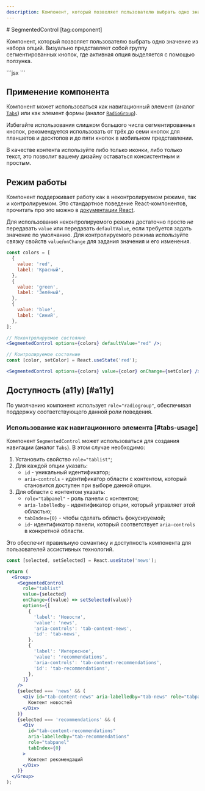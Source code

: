 ```yaml
---
description: Компонент, который позволяет пользователю выбрать одно значение из набора опций.
---
```


<Overview group="forms">
# SegmentedControl [tag:component]

Компонент, который позволяет пользователю выбрать одно значение из набора опций.
Визуально представляет собой группу сегментированных кнопок, где активная опция выделяется с помощью ползунка.

</Overview>


<Playground Wrapper={BlockWrapper}>
  ```jsx
  <SegmentedControl
    name="report-type"
    options={[
      {
        label: 'Баг',
        value: 'bug',
      },
      {
        label: 'Идея',
        value: 'idea',
      },
      {
        label: 'Другое',
        value: 'other',
      },
    ]}
  />
  ```
</Playground>

## Применение компонента

Компонент может использоваться как навигационный элемент (аналог [`Tabs`](/components/tabs)) или
как элемент формы (аналог [`RadioGroup`](/components/radio-group)).

Избегайте использования слишком большого числа сегментированных кнопок, рекомендуется использовать от трёх до семи кнопок
для планшетов и десктопов и до пяти кнопок в мобильном представлении.

В качестве контента используйте либо только иконки, либо только текст, это позволит вашему дизайну оставаться
консистентным и простым.

## Режим работы

Компонент поддерживает работу как в неконтролируемом режиме, так и контролируемом. Это стандартное поведение
React-компонентов, прочитать про это можно в [документации React](https://react.dev/reference/react-dom/components/input#controlling-an-input-with-a-state-variable).

Для использования неконтролируемого режима достаточно просто _не_ передавать `value` или передавать `defaultValue`, если
требуется задать значение по умолчанию.
Для контролируемого режима используйте связку свойств `value`/`onChange` для задания значения и его изменения.

```jsx
const colors = [
  {
    value: 'red',
    label: 'Красный',
  },
  {
    value: 'green',
    label: 'Зелёный',
  },
  {
    value: 'blue',
    label: 'Синий',
  },
];

// Неконтролируемое состояние
<SegmentedControl options={colors} defaultValue="red" />;

// Контролируемое состояние
const [color, setColor] = React.useState('red');

<SegmentedControl options={colors} value={color} onChange={setColor} />;
```

## Доступность (a11y) [#a11y]

По умолчанию компонент использует `role="radiogroup"`, обеспечивая поддержку соответствующего данной роли поведения.

### Использование как навигационного элемента [#tabs-usage]

Компонент `SegmentedControl` может использоваться для создания навигации (аналог `Tabs`). В этом случае необходимо:

1. Установить свойство `role="tablist"`;
2. Для каждой опции указать:
   - `id` - уникальный идентификатор;
   - `aria-controls` - идентификатор области с контентом, который становится доступен при выборе данной опции.
3. Для области с контентом указать:
   - `role="tabpanel"` - роль панели с контентом;
   - `aria-labelledby` - идентификатор опции, который управляет этой областью;
   - `tabIndex={0}` - чтобы сделать область фокусируемой;
   - `id`- идентификатор панели, который соответствует `aria-controls` в конкретной области.

Это обеспечит правильную семантику и доступность компонента для пользователей ассистивных технологий.

<Playground Wrapper={BlockWrapper}>

```jsx
const [selected, setSelected] = React.useState('news');

return (
  <Group>
    <SegmentedControl
      role="tablist"
      value={selected}
      onChange={(value) => setSelected(value)}
      options={[
        {
          'label': 'Новости',
          'value': 'news',
          'aria-controls': 'tab-content-news',
          'id': 'tab-news',
        },
        {
          'label': 'Интересное',
          'value': 'recommendations',
          'aria-controls': 'tab-content-recommendations',
          'id': 'tab-recommendations',
        },
      ]}
    />
    {selected === 'news' && (
      <Div id="tab-content-news" aria-labelledby="tab-news" role="tabpanel" tabIndex={0}>
        Контент новостей
      </Div>
    )}
    {selected === 'recommendations' && (
      <Div
        id="tab-content-recommendations"
        aria-labelledby="tab-recommendations"
        role="tabpanel"
        tabIndex={0}
      >
        Контент рекомендаций
      </Div>
    )}
  </Group>
);
```

</Playground>
